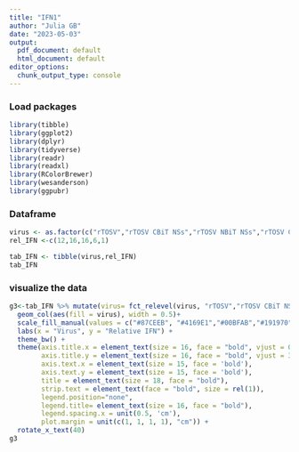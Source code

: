 ```yaml
---
title: "IFN1"
author: "Julia GB"
date: "2023-05-03"
output:
  pdf_document: default
  html_document: default
editor_options:
  chunk_output_type: console
---
```

### Load packages 

```r
library(tibble)
library(ggplot2)
library(dplyr)
library(tidyverse)
library(readr)
library(readxl)
library(RColorBrewer)
library(wesanderson)
library(ggpubr)
```

### Dataframe 

```r
virus <- as.factor(c("rTOSV","rTOSV CBiT NSs","rTOSV NBiT NSs","rTOSV CTBiT NSs","rTOSV ∆NSs:NLuc"))
rel_IFN <-c(12,16,16,6,1)

tab_IFN <- tibble(virus,rel_IFN)
tab_IFN
```

### visualize the data 

```r
g3<-tab_IFN %>% mutate(virus= fct_relevel(virus, "rTOSV","rTOSV CBiT NSs","rTOSV NBiT NSs","rTOSV CTBiT NSs","rTOSV ∆NSs:NLuc")) %>% ggplot(aes(x=virus, y=rel_IFN, fill = virus)) +
  geom_col(aes(fill = virus), width = 0.5)+
  scale_fill_manual(values = c("#87CEEB", "#4169E1","#00BFAB","#191970", "#00A86B")) +
  labs(x = "Virus", y = "Relative IFN") +
  theme_bw() +
  theme(axis.title.x = element_text(size = 16, face = "bold", vjust = 0.5, margin = margin(t = 10, r = 20, b = 0, l = 0)),
        axis.title.y = element_text(size = 16, face = "bold", vjust = 3, margin = margin(t = 0, r = 5, b = 0, l = 0)),
        axis.text.x = element_text(size = 15, face = 'bold'),
        axis.text.y = element_text(size = 15, face = 'bold'),
        title = element_text(size = 18, face = "bold"),
        strip.text = element_text(face = "bold", size = rel(1)),
        legend.position="none",
        legend.title= element_text(size = 16, face = "bold"),
        legend.spacing.x = unit(0.5, 'cm'),
        plot.margin = unit(c(1, 1, 1, 1), "cm")) +
  rotate_x_text(40)
g3
```

